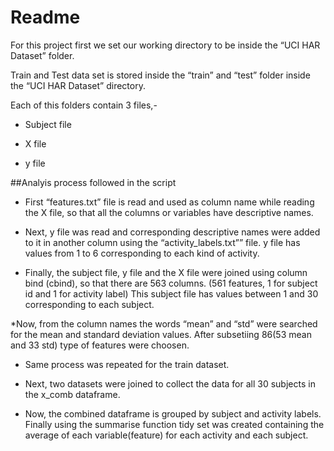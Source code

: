 # Readme

For this project first we set our working directory to be inside the "UCI HAR Dataset" folder.

Train and Test data set is stored inside the "train" and "test" folder inside the "UCI HAR Dataset" directory.

Each of this folders contain 3 files,-  

* Subject file

* X file

* y file

##Analyis process followed in the script

* First "features.txt" file is read and used as column name while reading the X file, so that all the columns or variables have descriptive names.

* Next, y file was read and corresponding descriptive names were added to it in another column using the "activity_labels.txt"" file. y file has values from 1 to 6 corresponding to each kind of activity.

* Finally, the subject file, y file and the X file were joined using column bind (cbind), so that there are 563 columns. (561 features, 1 for subject id and 1 for activity label) This subject file has values between 1 and 30 corresponding to each subject.

*Now, from the column names the words "mean" and "std" were searched for the mean and standard deviation values. After subsetiing 86(53 mean and 33 std) type of features were choosen.

* Same process was repeated for the train dataset.

* Next, two datasets were joined to collect the data for all 30 subjects in the x_comb dataframe.

* Now, the combined dataframe is grouped by subject and activity labels. Finally using the summarise function tidy set was created containing the average of each variable(feature) for each activity and each subject.